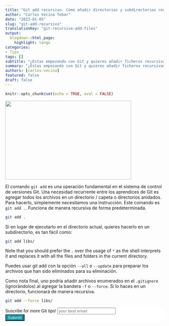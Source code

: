 ```yaml
---
title: "Git add recursivo. Cómo añadir directorios y subdirectorios recursivamente"
author: "Carlos Vecina Tebar"
date: "2023-01-05"
slug: "git-add-recursivo"
translationKey: "git-recursive-add-files"
output:
  blogdown::html_page:
    highlight: tango
categories:
- Tips
tags: []
subtitle: "¿Estas empezando con Git y quieres añadir ficheros recursivamente? Veamos como hacerlo en una sola línea."
summary: "¿Estas empezando con Git y quieres añadir ficheros recursivamente? Veamos como hacerlo en una sola línea."
authors: [carlos-vecina]
featured: false
draft: false
---
```


```r
knitr::opts_chunk$set(echo = TRUE, eval = FALSE)
```

<img src="./featured.png" height="250px" width="400px" />


El comando `git add` es una operación fundamental en el sistema de control de versiones Git. Una necesidad recurrente entre los aprendices de Git es agregar todos los archivos en un directorio / capeta o directorios anidados. Para hacerlo, simplemente necesitamos una instrucción. Este comando es `git add .`. Funciona de manera recursiva de forma predeterminada.


```bash
git add .
```

Si en lugar de ejecutarlo en el directorio actual, quieres hacerlo en un subdirectorio, es tan fácil como:

```bash
git add libs/
```

Note that you should prefer the `.` over the usage of `*` as the shell interprets it and replaces it with all the files and folders in the current directory.

Puedes usar git add con la opción `--all` o `--update` para preparar los archivos que han sido eliminados para su eliminación.

Como nota final, uno podría añadir archivos enumerados en el `.gitignore` (ignorándolos) al agregar la bandera `-f` o `--force`. Si lo haces en un directorio, funcionará de manera recursiva.


```bash
git add --force libs/
```


```{=html}
<!-- Begin Mailchimp Signup Form -->
<link href="//cdn-images.mailchimp.com/embedcode/horizontal-slim-10_7.css" rel="stylesheet" type="text/css">
<link rel="stylesheet" type="text/css" href="https://csshake.surge.sh/csshake.min.css">
<style type="text/css">
	#mc_embed_signup{background:#fff; clear:left; font:14px Helvetica,Arial,sans-serif; width:100%;}
	 #mc_embed_signup .button {
  background-color: #0294A5; /* Green */
  color: white;
  transition-duration: 0.4s;
}
#mc_embed_signup .button:hover {
  background-color: #379392 !important; 
}

</style>
<div id="mc_embed_signup">
<form action="https://typethepipe.us4.list-manage.com/subscribe/post?u=91551f7ed29389a0de4f47665&amp;id=d95c503a48" method="post" id="mc-embedded-subscribe-form" name="mc-embedded-subscribe-form" class="validate" target="_blank" novalidate>
 <div id="mc_embed_signup_scroll">
	<label for="mce-EMAIL"> Suscribe for more Git tips!</label>
	<input type="email" value="" name="EMAIL" class="email" id="mce-EMAIL" placeholder="your best email" required>
    <!-- real people should not fill this in and expect good things - do not remove this or risk form bot signups-->
    <div style="position: absolute; left: -5000px;" aria-hidden="true"><input type="text" name="b_91551f7ed29389a0de4f47665_d95c503a48" tabindex="-1" value=""></div>
    <div class="clear"><input type="submit" value="Submit!" name="subscribe" id="mc-embedded-subscribe" class="button"></div>
    </div>
</form>
</div>

<!--End mc_embed_signup-->
```